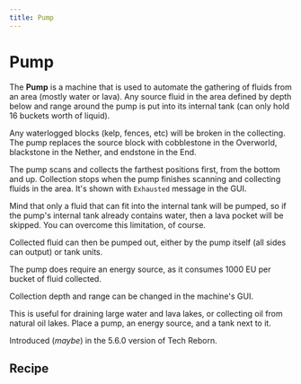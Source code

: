 ```yaml
---
title: Pump
---
```


<ItemImage file="pump" alt="Pump" size="200" />

# Pump

The **Pump** is a machine that is used to automate the gathering of fluids from an area (mostly water or lava). Any source fluid in the area defined by depth below and range around the pump is put into its internal tank (can only hold 16 buckets worth of liquid).

Any waterlogged blocks (kelp, fences, etc) will be broken in the collecting. The pump replaces the source block with cobblestone in the Overworld, blackstone in the Nether, and endstone in the End.

The pump scans and collects the farthest positions first, from the bottom and up. Collection stops when the pump finishes scanning and collecting fluids in the area. It's shown with `Exhausted` message in the GUI.

Mind that only a fluid that can fit into the internal tank will be pumped, so if the pump's internal tank already contains water, then a lava pocket will be skipped. You can overcome this limitation, of course.

Collected fluid can then be pumped out, either by the pump itself (all sides can output) or tank units.

The pump does require an energy source, as it consumes 1000 EU per bucket of fluid collected.

Collection depth and range can be changed in the machine's GUI.

This is useful for draining large water and lava lakes, or collecting oil from natural oil lakes. Place a pump, an energy source, and a tank next to it.

Introduced (*maybe*) in the 5.6.0 version of Tech Reborn.

## Recipe

<CraftingTable recipe="input techreborn:refined_iron_plate techreborn:advanced_machine_frame techreborn:refined_iron_plate input techreborn:refined_iron_plate techreborn:basic_tank_unit techreborn:refined_iron_plate input techreborn:drain minecraft:iron_bars techreborn:drain output techreborn:pump"/>
